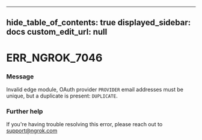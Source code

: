 
---
hide_table_of_contents: true
displayed_sidebar: docs
custom_edit_url: null
---


# ERR_NGROK_7046

### Message
Invalid edge module, OAuth provider `PROVIDER` email addresses must be unique, but a duplicate is present: `DUPLICATE`.

### Further help
If you're having trouble resolving this error, please reach out to [support@ngrok.com](mailto:support@ngrok.com?subject=Help%20with%20ERR_NGROK_7046)


<ErrorDetails error='err_ngrok_7046' />
